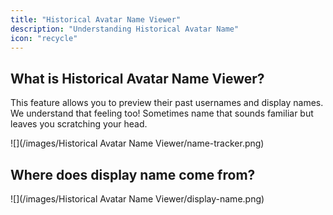 ```yaml
---
title: "Historical Avatar Name Viewer"
description: "Understanding Historical Avatar Name"
icon: "recycle"
---
```


## What is Historical Avatar Name Viewer?

This feature allows you to preview their past usernames and display names. We understand that feeling too\! Sometimes name that sounds familiar but leaves you scratching your head.

<Frame caption="Avatar Name Tracker Preview">
  ![](/images/Historical Avatar Name Viewer/name-tracker.png)
</Frame>

## Where does display name come from?

<Frame>
  ![](/images/Historical Avatar Name Viewer/display-name.png)
</Frame>